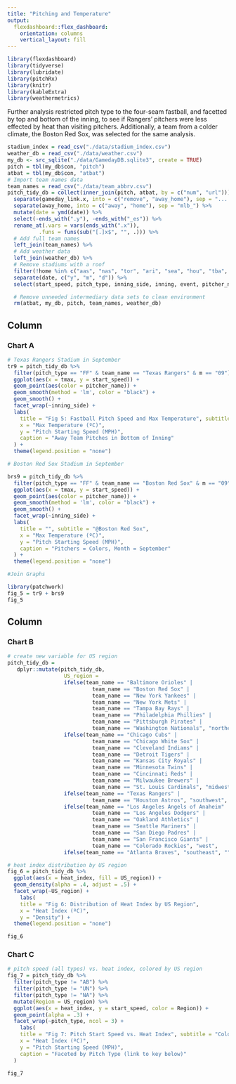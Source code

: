 ```yaml
---
title: "Pitching and Temperature"
output: 
  flexdashboard::flex_dashboard:
    orientation: columns
    vertical_layout: fill
---
```



```r

library(flexdashboard)
library(tidyverse)
library(lubridate)
library(pitchRx)
library(knitr)
library(kableExtra)
library(weathermetrics)

```

Further analysis restricted pitch type to the four-seam fastball, and facetted by top and bottom of the inning, to see if Rangers' pitchers were less effected by heat than visiting pitchers. Additionally, a team from a colder climate, the Boston Red Sox, was selected for the same analysis. 
```r
stadium_index = read_csv("./data/stadium_index.csv")
weather_db = read_csv("./data/weather.csv")
my_db <- src_sqlite("./data/GamedayDB.sqlite3", create = TRUE)
pitch = tbl(my_db$con, "pitch")
atbat = tbl(my_db$con, "atbat")
# Import team names data
team_names = read_csv("./data/team_abbrv.csv")
pitch_tidy_db = collect(inner_join(pitch, atbat, by = c("num", "url"))) %>% 
  separate(gameday_link.x, into = c("remove", "away_home"), sep = ".............._") %>%
  separate(away_home, into = c("away", "home"), sep = "mlb_") %>% 
  mutate(date = ymd(date)) %>% 
  select(-ends_with(".y"), -ends_with("_es")) %>% 
  rename_at(.vars = vars(ends_with(".x")),
          .funs = funs(sub("[.]x$", "", .))) %>% 
  # Add full team names
  left_join(team_names) %>% 
  # Add weather data
  left_join(weather_db) %>% 
  # Remove stadiums with a roof
  filter(!home %in% c("aas", "nas", "tor", "ari", "sea", "hou", "tba", "mia", "1", "2")) %>%  
  separate(date, c("y", "m", "d")) %>% 
  select(start_speed, pitch_type, inning_side, inning, event, pitcher_name, y, m, d, team_name, tmax:rh, type, home,          away) 

  # Remove unneeded intermediary data sets to clean environment
  rm(atbat, my_db, pitch, team_names, weather_db)
```


Column {data-width=650}
-----------------------------------------------------------------------

### Chart A

```r
# Texas Rangers Stadium in September
tr9 = pitch_tidy_db %>% 
  filter(pitch_type == "FF" & team_name == "Texas Rangers" & m == "09") %>% 
  ggplot(aes(x = tmax, y = start_speed)) +
  geom_point(aes(color = pitcher_name)) +
  geom_smooth(method = 'lm', color = "black") +
  geom_smooth() +
  facet_wrap(~inning_side) +
  labs(
    title = "Fig 5: Fastball Pitch Speed and Max Temperature", subtitle = "@Texas Rangers",
    x = "Max Temperature (ºC)",
    y = "Pitch Starting Speed (MPH)",
    caption = "Away Team Pitches in Bottom of Inning"
  ) +
  theme(legend.position = "none")

# Boston Red Sox Stadium in September

brs9 = pitch_tidy_db %>% 
  filter(pitch_type == "FF" & team_name == "Boston Red Sox" & m == "09") %>% 
  ggplot(aes(x = tmax, y = start_speed)) +
  geom_point(aes(color = pitcher_name)) +
  geom_smooth(method = 'lm', color = "black") +
  geom_smooth() +
  facet_wrap(~inning_side) +
  labs(
    title = "", subtitle = "@Boston Red Sox",
    x = "Max Temperature (ºC)",
    y = "Pitch Starting Speed (MPH)",
    caption = "Pitchers = Colors, Month = September"
  ) +
  theme(legend.position = "none")

#Join Graphs

library(patchwork)
fig_5 = tr9 + brs9
fig_5

```

Column {data-width=350}
-----------------------------------------------------------------------

### Chart B

```r

# create new variable for US region
pitch_tidy_db = 
   dplyr::mutate(pitch_tidy_db,
                  US_region =
                  ifelse(team_name == "Baltimore Orioles" |
                           team_name == "Boston Red Sox" |
                           team_name == "New York Yankees" |
                           team_name == "New York Mets" |
                           team_name == "Tampa Bay Rays" |
                           team_name == "Philadelphia Phillies" |
                           team_name == "Pittsburgh Pirates" |
                           team_name == "Washington Nationals", "northeast",
                  ifelse(team_name == "Chicago Cubs" |
                           team_name == "Chicago White Sox" |
                           team_name == "Cleveland Indians" |
                           team_name == "Detroit Tigers" |
                           team_name == "Kansas City Royals" |
                           team_name == "Minnesota Twins" |
                           team_name == "Cincinnati Reds" |
                           team_name == "Milwaukee Brewers" |
                           team_name == "St. Louis Cardinals", "midwest",
                  ifelse(team_name == "Texas Rangers" |
                           team_name == "Houston Astros", "southwest",
                  ifelse(team_name == "Los Angeles Angels of Anaheim" |
                           team_name == "Los Angeles Dodgers" |
                           team_name == "Oakland Athletics" |
                           team_name == "Seattle Mariners" |
                           team_name == "San Diego Padres" |
                           team_name == "San Francisco Giants" |
                           team_name == "Colorado Rockies", "west",
                  ifelse(team_name == "Atlanta Braves", "southeast", ""))))))

# heat index distribution by US region 
fig_6 = pitch_tidy_db %>% 
  ggplot(aes(x = heat_index, fill = US_region)) +
  geom_density(alpha = .4, adjust = .5) +
  facet_wrap(~US_region) +
    labs(
    title = "Fig 6: Distribution of Heat Index by US Region",
    x = "Heat Index (ºC)",
    y = "Density") +
  theme(legend.position = "none")

fig_6

```

### Chart C

```r

# pitch speed (all types) vs. heat index, colored by US region 
fig_7 = pitch_tidy_db %>% 
  filter(pitch_type != "AB") %>% 
  filter(pitch_type != "UN") %>% 
  filter(pitch_type != "NA") %>% 
  mutate(Region = US_region) %>% 
  ggplot(aes(x = heat_index, y = start_speed, color = Region)) +
  geom_point(alpha = .3) +
  facet_wrap(~pitch_type, ncol = 3) +
    labs(
    title = "Fig 7: Pitch Start Speed vs. Heat Index", subtitle = "Colored by US Region",
    x = "Heat Index (ºC)",
    y = "Pitch Starting Speed (MPH)",
    caption = "Faceted by Pitch Type (link to key below)"
  )

fig_7
```
